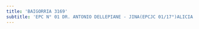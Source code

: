 ```yaml
---
title: 'BAIGORRIA 3169'
subtitle: 'EPC N° 01 DR. ANTONIO DELLEPIANE - JINA(EPCJC 01/17°)ALICIA MOREAU DE JUSTO - ESC. DE MUSICA N° 03'
---
```


#
